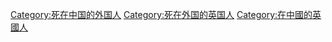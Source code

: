 [[Category:死在中国的外国人|Category:死在中国的外国人]]
[[Category:死在外国的英国人|Category:死在外国的英国人]]
[[Category:在中國的英國人|Category:在中國的英國人]]